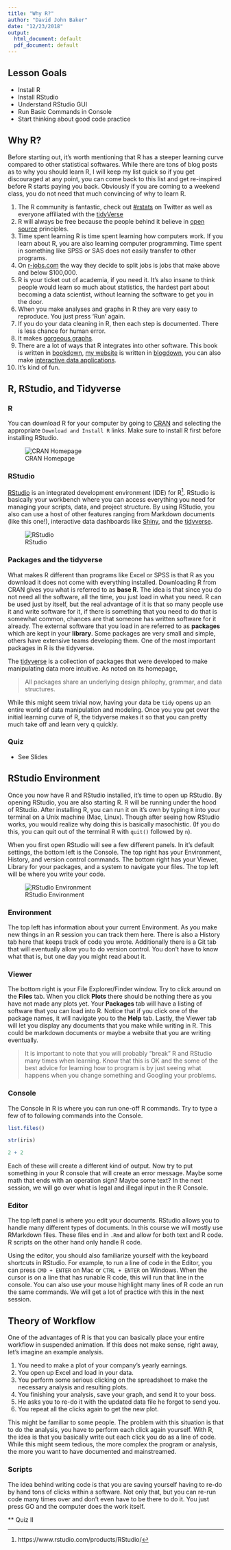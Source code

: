 ```yaml
---
title: "Why R?"
author: "David John Baker"
date: "12/23/2018"
output:
  html_document: default
  pdf_document: default
---
```


## Lesson Goals

* Install R
* Install RStudio
* Understand RStudio GUI
* Run Basic Commands in Console
* Start thinking about good code practice

## Why R?

Before starting out, it's worth mentioning that R has a steeper learning curve compared to other statistical softwares. 
While there are tons of blog posts as to why you should learn R, I will keep my list quick so if you get discouraged at any point, you can come back to this list and get re-inspired before R starts paying you back.
Obviously if you are coming to a weekend class, you do not need that much convincing of why to learn R. 

1. The R community is fantastic, check out [#rstats](https://twitter.com/search?q=%23rstats&src=typd) on Twitter as well as everyone affiliated with the [tidyVerse](https://www.tidyverse.org/)
2. R will always be free because the people behind it believe in [open source](https://en.wikipedia.org/wiki/Open-source_software) principles.
3. Time spent learning R is time spent learning how computers work. If you learn about R, you are also learning computer programming. Time spent in something like SPSS or SAS does not easily transfer to other programs.
4. On [r-jobs.com](https://www.r-users.com/#open) the way they decide to split jobs is jobs that make above and below $100,000.
5. R is your ticket out of academia, if you need it. It's also insane to think people would learn so much about statistics, the hardest part about becoming a data scientist, without learning the software to get you in the door. 
6. When you make analyses and graphs in R they are very easy to reproduce. You just press 'Run' again.
7. If you do your data cleaning in R, then each step is documented. There is less chance for human error.
8. It makes [gorgeous graphs](http://r-statistics.co/Top50-Ggplot2-Visualizations-MasterList-R-Code.html).
9. There are a lot of ways that R integrates into other software. This book is written in [bookdown](https://bookdown.org/home/), [my website](http://davidjohnbaker.rbind.io/) is written in [blogdown](https://github.com/rstudio/blogdown), you can also make [interactive data applications](https://shiny.rstudio.com/).
10. It's kind of fun. 

## R, RStudio, and Tidyverse

### R

You can download R for your computer by going to [CRAN](https://cran.r-project.org/) and selecting the appropriate ```Download and Install R``` links.
Make sure to install R first before installing RStudio.

![CRAN Homepage](../img/cran1.png)

### RStudio 

[RStudio](https://www.rstudio.com/products/rstudio/download/) is an integrated development environment (IDE) for R^[https://www.rstudio.com/products/RStudio/].
RStudio is basically your workbench where you can access everything you need for managing your scripts, data, and project structure.
By using RStudio, you also can use a host of other features ranging from Markdown documents (like this one!), interactive data dashboards like [Shiny](https://www.rstudio.com/products/shiny/), and the [tidyverse](https://www.rstudio.com/products/rpackages/).

![RStudio](../img/rstudio1.png)

### Packages and the tidyverse

What makes R different than programs like Excel or SPSS is that R as you download it does not come with everything installed.
Downloading R from CRAN gives you what is referred to as **base R**.
The idea is that since you do not need all the software, all the time, you just load in what you need.
R can be used just by itself, but the real advantage of it is that so many people use it and write software for it, if there is something that you need to do that is somewhat common, chances are that someone has written software for it already.
The external software that you load in are referred to as **packages** which are kept in your **library**.
Some packages are very small and simple, others have extensive teams developing them.
One of the most important packages in R is the tidyverse.

The [tidyverse](https://www.tidyverse.org/) is a collection of packages that were developed to make manipulating data more intuitive.
As noted on its homepage, 

> All packages share an underlying design philophy, grammar, and data structures.

While this might seem trivial now, having your data be ```tidy``` opens up an entire world of data manipulation and modeling.
Once you you get over the initial learning curve of R, the tidyverse makes it so that you can pretty much take off and learn very q quickly.

### Quiz

* See Slides

## RStudio Environment

Once you now have R and RStudio installed, it's time to open up RStudio.
By opening RStudio, you are also starting R.
R will be running under the hood of RStudio.
After installing R, you can run it on it's own by typing ```R``` into your terminal on a Unix machine (Mac, Linux).
Though after seeing how RStudio works, you would realize why doing this is basically masochistic.
(If you do this, you can quit out of the terminal R with ```quit()``` followed by ```n```).

When you first open RStudio will see a few different panels.
In it's default settings, the bottom left is the Console.
The top right has your Environment, History, and version control commands.
The bottom right has your Viewer, Library for your packages, and a system to navigate your files.
The top left will be where you write your code. 

![RStudio Environment](../img/rstudio2.png)

### Environment

The top left has information about your current Environment.
As you make new things in an R session you can track them here.
There is also a History tab here that keeps track of code you wrote.
Additionally there is a Git tab that will eventually allow you to do version control.
You don't have to know what that is, but one day you might read about it.

### Viewer

The bottom right is your File Explorer/Finder window.
Try to click around on the **Files** tab.
When you click **Plots** there should be nothing there as you have not made any plots yet.
Your **Packages** tab will have a listing of software that you can load into R.
Notice that if you click one of the package names, it will navigate you to the **Help** tab.
Lastly, the Viewer tab will let you display any documents that you make while writing in R.
This could be markdown documents or maybe a website that you are writing eventually.

> It is important to note that you will probably "break" R and RStudio many times when learning. Know that this is OK and the some of the best advice for learning how to program is by just seeing what happens when you change something and Googling your problems.

### Console

The Console in R is where you can run one-off R commands.
Try to type a few of to following commands into the Console.

```R
list.files()

str(iris)

2 + 2
```

Each of these will create a different kind of output.
Now try to put something in your R console that will create an error message.
Maybe some math that ends with an operation sign?
Maybe some text?
In the next session, we will go over what is legal and illegal input in the R Console.

### Editor

The top left panel is where you edit your documents.
RStudio allows you to handle many different types of documents.
In this course we will mostly use RMarkdown files.
These files end in ```.Rmd``` and allow for both text and R code.
R scripts on the other hand only handle R code.

Using the editor, you should also familiarize yourself with the keyboard shortcuts in RStudio.
For example, to run a line of code in the Editor, you can press ```CMD + ENTER``` on Mac or ```CTRL + ENTER``` on Windows.
When the cursor is on a line that has runable R code, this will run that line in the console.
You can also use your mouse highlight many lines of R code an run the same commands.
We will get a lot of practice with this in the next session. 

## Theory of Workflow

One of the advantages of R is that you can basically place your entire workflow in suspended animation.
If this does not make sense, right away, let's imagine an example analysis.

1. You need to make a plot of your company's yearly earnings.
2. You open up Excel and load in your data.
3. You perform some serious clicking on the spreadsheet to make the necessary analysis and resulting plots.
4. You finishing your analysis, save your graph, and send it to your boss.
5. He asks you to re-do it with the updated data file he forgot to send you.
6. You repeat all the clicks again to get the new plot.

This might be familiar to some people.
The problem with this situation is that to do the analysis, you have to perform each click again yourself.
With R, the idea is that you basically write out each click you do as a line of code.
While this might seem tedious, the more complex the program or analysis, the more you want to have documented and mainstreamed.

### Scripts

The idea behind writing code is that you are saving yourself having to re-do by hand tons of clicks within a software.
Not only that, but you can re-run code many times over and don't even have to be there to do it.
You just press GO and the computer does the work itself.

** Quiz II 